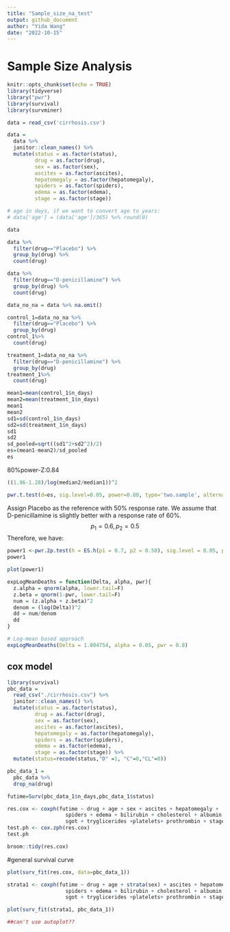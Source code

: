 ```yaml
---
title: "Sample_size_na_test"
output: github_document
author: "Yida Wang"
date: "2022-10-15"
---
```

# Sample Size Analysis

```r
knitr::opts_chunk$set(echo = TRUE)
library(tidyverse)
library("pwr")
library(survival)
library(survminer)
```

```r
data = read_csv('cirrhosis.csv')

data = 
  data %>%
  janitor::clean_names() %>%
  mutate(status = as.factor(status),
         drug = as.factor(drug),
         sex = as.factor(sex),
         ascites = as.factor(ascites),
         hepatomegaly = as.factor(hepatomegaly),
         spiders = as.factor(spiders),
         edema = as.factor(edema),
         stage = as.factor(stage))

# age in days, if we want to convert age to years:
# data['age'] = (data['age']/365) %>% round(0)

data

```


```r
data %>% 
  filter(drug=="Placebo") %>% 
  group_by(drug) %>% 
  count(drug)
```
```r
data %>% 
  filter(drug=="D-penicillamine") %>% 
  group_by(drug) %>% 
  count(drug)
```

```r
data_no_na = data %>% na.omit()
```

```r
control_1=data_no_na %>% 
  filter(drug=="Placebo") %>% 
  group_by(drug)
control_1%>% 
  count(drug)
```
```r
treatment_1=data_no_na %>% 
  filter(drug=="D-penicillamine") %>% 
  group_by(drug) 
treatment_1%>% 
  count(drug)
```
```r
mean1=mean(control_1$n_days)
mean2=mean(treatment_1$n_days)
mean1
mean2
sd1=sd(control_1$n_days)
sd2=sd(treatment_1$n_days)
sd1
sd2
sd_pooled=sqrt((sd1^2+sd2^2)/2)
es=(mean1-mean2)/sd_pooled
es
```

80%power-Z:0.84
```r

((1.96-1.28)/log(median2/median1))^2
```

```r
pwr.t.test(d=es, sig.level=0.05, power=0.80, type='two.sample', alternative='greate')
```

Assign Placebo as the reference with 50% response rate. We assume that D-penicillamine is slightly better with a response rate of 60%. $$p_1=0.6, p_2=0.5$$Therefore, we have:
```r
power1 <-pwr.2p.test(h = ES.h(p1 = 0.7, p2 = 0.50), sig.level = 0.05, power = .80)
power1
```

```r
plot(power1)
```
```r
expLogMeanDeaths = function(Delta, alpha, pwr){
  z.alpha = qnorm(alpha, lower.tail=F)
  z.beta = qnorm(1-pwr, lower.tail=F)
  num = (z.alpha + z.beta)^2
  denom = (log(Delta))^2
  dd = num/denom
  dd
}
```



```r
# Log-mean based approach
expLogMeanDeaths(Delta = 1.004754, alpha = 0.05, pwr = 0.8)
```

## cox model

```r
library(survival)
pbc_data = 
  read_csv("./cirrhosis.csv") %>% 
  janitor::clean_names() %>%
  mutate(status = as.factor(status),
         drug = as.factor(drug),
         sex = as.factor(sex),
         ascites = as.factor(ascites),
         hepatomegaly = as.factor(hepatomegaly),
         spiders = as.factor(spiders),
         edema = as.factor(edema),
         stage = as.factor(stage)) %>% 
  mutate(status=recode(status,"D" =1, "C"=0,"CL"=0))

pbc_data_1 = 
  pbc_data %>% 
  drop_na(drug)

futime=Surv(pbc_data_1$n_days,pbc_data_1$status)
```

```r
res.cox <- coxph(futime ~ drug + age + sex + ascites + hepatomegaly + 
                   spiders + edema + bilirubin + cholesterol + albumin + copper + alk_phos + 
                   sgot + tryglicerides +platelets+ prothrombin + stage , data = pbc_data_1)
test.ph <- cox.zph(res.cox)
test.ph
```
```r
broom::tidy(res.cox)
```
#general survival curve
```r
plot(surv_fit(res.cox, data=pbc_data_1))
```

```r
strata1 <- coxph(futime ~ drug + age + strata(sex) + ascites + hepatomegaly + 
                   spiders + edema + bilirubin + cholesterol + albumin + copper + alk_phos + 
                   sgot + tryglicerides +platelets+ prothrombin + stage , data = pbc_data_1)

plot(surv_fit(strata1, pbc_data_1))

##can't use autoplot??
```


